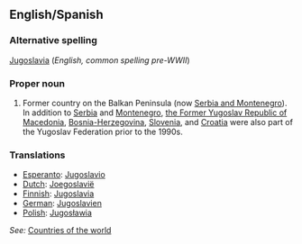 ==English/Spanish==

===Alternative spelling===
[[Jugoslavia]] (''English, common spelling pre-WWII'')

===Proper noun===
# Former country on the Balkan Peninsula (now [[Serbia and Montenegro]]).  In addition to [[Serbia]] and [[Montenegro]], [[Macedonia|the Former Yugoslav Republic of Macedonia]], [[Bosnia and Herzegovina|Bosnia-Herzegovina]], [[Slovenia]], and [[Croatia]] were also part of the Yugoslav Federation prior to the 1990s.

===Translations===
*[[Esperanto]]: [[Jugoslavio]]
*[[Dutch]]: [[Joegoslavië]]
*[[Finnish]]: [[Jugoslavia]]
*[[German]]: [[Jugoslavien]]
*[[Polish]]: [[Jugosławia]]


''See:'' [[Countries of the world]]